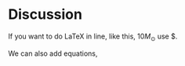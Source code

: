 # Discussion

If you want to do LaTeX in line, like this, $10M_\odot$ use \$.

We can also add equations,

```{=tex}
\begin{align}
f = ma
\end{align}
```
